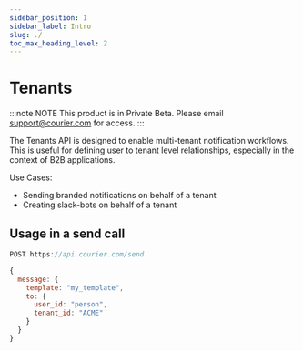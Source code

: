 ```yaml
---
sidebar_position: 1
sidebar_label: Intro
slug: ./
toc_max_heading_level: 2
---
```


# Tenants

:::note NOTE
This product is in Private Beta. Please email support@courier.com for access.
:::

The Tenants API is designed to enable multi-tenant notification workflows. This is useful for defining user to tenant level relationships, especially in the context of B2B applications.

Use Cases:

- Sending branded notifications on behalf of a tenant
- Creating slack-bots on behalf of a tenant

## Usage in a send call

```js
POST https://api.courier.com/send

{
  message: {
    template: "my_template",
    to: {
      user_id: "person",
      tenant_id: "ACME"
    }
  }
}
```
